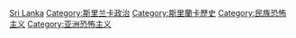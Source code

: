 [[Category:各国恐怖主义|Sri Lanka]]
[[Category:斯里兰卡政治|Category:斯里兰卡政治]]
[[Category:斯里蘭卡歷史|Category:斯里蘭卡歷史]]
[[Category:民族恐怖主义|Category:民族恐怖主义]]
[[Category:亚洲恐怖主义|Category:亚洲恐怖主义]]